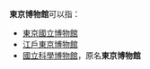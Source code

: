 '''東京博物館'''可以指：

* [[東京國立博物館|東京國立博物館]]
* [[江戶東京博物館|江戶東京博物館]]
* [[國立科學博物館|國立科學博物館]]，原名'''東京博物館'''

{{disambig|cat=五字建築物消歧義}}